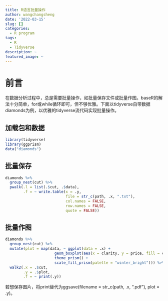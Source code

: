 ---
title: R语言批量操作
author: wangchangsheng
date: '2022-03-15'
slug: []
categories:
  - R program
tags: 
  - R
  - Tidyverse
description: ~
featured_image: ~
---

# 前言

在数据分析过程中，总是需要批量操作，如批量保存文件或批量作图。baseR的解法十分简单，for或while循环即可，但不够优雅。下面以tidyverse自带数据diamonds为例，以优雅的tidyverse流代码实现批量操作。

## 加载包和数据

```{r library, echo = TRUE, message = FALSE, warning = FALSE, collapse = TRUE}
library(tidyverse)
library(ggprism)
data("diamonds")
```

## 批量保存

```{r multiple write, echo = TRUE, eval = FALSE}
diamonds %>%
  group_nest(cut) %>%
  pwalk(.l = list(.$cut, .$data),
        .f = ~ write.table(x = .y,
                           file = str_c(path, .x, ".txt"),
                           col.names = FALSE,
                           row.names = FALSE,
                           quote = FALSE))
```

## 批量作图

```{r multiple plot, echo = TRUE}
diamonds %>%
  group_nest(cut) %>%
  mutate(plot = map(data, ~ ggplot(data = .x) + 
                      geom_boxplot(aes(x = clarity, y = price, fill = clarity)) +
                      theme_prism() +
                      scale_fill_prism(palette = "winter_bright"))) %>%
  walk2(.x = .$cut,
        .y = .$plot,
        .f = ~ print(.y))
```

若想保存图片，将print替代为ggsave(filename = str_c(path, .x, ".pdf"), plot = .y)。